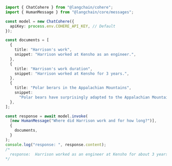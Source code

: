 ```typescript
import { ChatCohere } from "@langchain/cohere";
import { HumanMessage } from "@langchain/core/messages";

const model = new ChatCohere({
  apiKey: process.env.COHERE_API_KEY, // Default
});

const documents = [
  {
    title: "Harrison's work",
    snippet: "Harrison worked at Kensho as an engineer.",
  },
  {
    title: "Harrison's work duration",
    snippet: "Harrison worked at Kensho for 3 years.",
  },
  {
    title: "Polar berars in the Appalachian Mountains",
    snippet:
      "Polar bears have surprisingly adapted to the Appalachian Mountains, thriving in the diverse, forested terrain despite their traditional arctic habitat. This unique situation has sparked significant interest and study in climate adaptability and wildlife behavior.",
  },
];

const response = await model.invoke(
  [new HumanMessage("Where did Harrison work and for how long?")],
  {
    documents,
  }
);
console.log("response: ", response.content);
/*
  response:  Harrison worked as an engineer at Kensho for about 3 years.
*/
```
